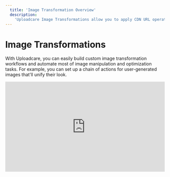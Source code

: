 ```yaml
---
  title: 'Image Transformation Overview'
  description:
    'Uploadcare Image Transformations allow you to apply CDN URL operations on the fly to alter images the way you need.'
---
```



# Image Transformations

With Uploadcare, you can easily build custom image transformation workflows and
automate most of image manipulation and optimization tasks. For example, you can
set up a chain of actions for user-generated images that'll unify their look.

<div style="position: relative; padding-bottom: 56.25%;">
<iframe width="100%" height="100%" src="https://www.youtube.com/embed/h43Ct6cCvuQ" frameBorder="0" allow="accelerometer; autoplay; clipboard-write; encrypted-media; gyroscope; picture-in-picture" allowFullScreen style="position: absolute;" /></div>
<div style="position: relative; padding-bottom: 2vw;"/>

Сhange format, crop and resize images to fit any design and any screen on the
fly. Adjust image colors, apply artistic filters, and enhance. You can use and
stack transformations right in the image URL:

<table className="cdn-operation-sample">
  <tr>
    <td>
      <a href="https://ucarecdn.com/5e39e315-c06c-4d81-9b4a-35fca661621c/-/preview/image.jpg" target="_blank">
        <img src="https://ucarecdn.com/5e39e315-c06c-4d81-9b4a-35fca661621c/-/scale_crop/220x220/center/image.jpg"
          srcSet="https://ucarecdn.com/5e39e315-c06c-4d81-9b4a-35fca661621c/-/scale_crop/440x440/center/-/quality/lightest/image.jpg 2x"
          alt="Original image" />
      </a><br/>
      Original image
    </td>
    <td>
      <a href="https://ucarecdn.com/5e39e315-c06c-4d81-9b4a-35fca661621c/-/preview/-/sharp/15/image.jpg" target="_blank">
        <img src="https://ucarecdn.com/5e39e315-c06c-4d81-9b4a-35fca661621c/-/scale_crop/220x220/center/-/sharp/15/image.jpg"
          srcSet="https://ucarecdn.com/5e39e315-c06c-4d81-9b4a-35fca661621c/-/scale_crop/440x440/center/-/quality/lightest/-/sharp/15/image.jpg 2x"
          alt="Sharpened image" />
      </a><br/>
      Sharpen <code>-/sharp/15/</code>
    </td>
    <td>
      <a href="https://ucarecdn.com/5e39e315-c06c-4d81-9b4a-35fca661621c/-/preview/-/enhance/100/image.jpg" target="_blank">
        <img src="https://ucarecdn.com/5e39e315-c06c-4d81-9b4a-35fca661621c/-/scale_crop/220x220/center/-/enhance/100/image.jpg"
          srcSet="https://ucarecdn.com/5e39e315-c06c-4d81-9b4a-35fca661621c/-/scale_crop/440x440/center/-/quality/lightest/-/enhance/100/image.jpg 2x"
          alt="Enhanced image" />
      </a><br/>
      Enhance <code>-/enhance/100/</code>
    </td>
  </tr>
</table>

Every URL transformation generates a modified image version on the fly, while
the original file stays intact. The transformed image version will be cached on
[CDN nodes][delivery-cdn] to optimize delivery.

<CdnExample
  examples={[
    "https://ucarecdn.com/85b5644f-e692-4855-9db0-8c5a83096e25/-/resize/200x/",
    "https://ucarecdn.com/:uuid/-/resize/200x/"
  ]}
/>

You can stack multiple transformations (e.g.,
[overlay the source image][transformations-image-overlay-self]).
Uploadcare supports virtually any image input format. The processed output
formats are distilled down to: `PNG`, `JPEG` or `WebP`.

Also, you can use [Proxy][delivery-proxy] to apply image transformations without
explicitly uploading them:

 ```
 https://yoursite.ucr.io/-/preview/-/resize/500x/https://yoursite.com/assets/image.jpg
 ```
 
## Full list of image transformations
{id="image-transformations-list"}

* [Resize and Crop][transformations-image-resize-crop]
  * [Preview][transformations-image-preview]
  * [Resize][transformations-image-resize]
    * [Change resize behavior][transformations-image-resize-behavior]
  * [Smart resize][transformations-smart-resize]
  * [Crop][transformations-image-crop]
  * [Scale crop][transformations-image-scale-crop]
  * [Smart crop][transformations-image-smart-crop]
  * [Set fill color][transformations-image-setfill]
* [Compression][transformations-image-compression]
  * [Format][transformations-image-format]
  * [Quality][transformations-image-quality]
  * [Smart compression][transformations-image-smart-compression]
  * [Progressive JPEG][transformations-image-progressive]
  * [GIF to Video][transformations-image-gif-to-video]
* [Colors][transformations-image-colors]
  * [Color adjustment][transformations-image-colors-operations]
  * [Enhance][transformations-image-enhance]
  * [Grayscale][transformations-image-grayscale]
  * [Inverting][transformations-image-invert]
  * [Filter][transformations-image-filter]
  * [Color Profile Management][transformations-image-color-profile-management]
    * [Color Models and ICC Profiles][transformations-image-color-model-profile]
    * [Conversion to sRGB][transformations-image-color-srgb]
    * [ICC Profile Size Threshold][transformations-image-color-max-icc-size]
* [Blur & Sharpen][transformations-image-blur-sharpen]
  * [Blur][transformations-image-blur]
  * [Blur Region][transformations-blur-region]
  * [Blur Faces][transformations-blur-region-faces]
  * [Unsharp Masking][transformations-image-blur-mask]
  * [Sharpen][transformations-image-sharpen]
* [Overlay][transformations-image-overlays]
* [Rotate and flip][transformations-image-rotation]
  * [Automatic Rotation, EXIF-based][transformations-image-rotation-auto]
  * [Manual Right-Angle Rotation][transformations-image-rotation-manual]
  * [Flip][transformations-image-flip]
  * [Mirror][transformations-image-mirror]

## Limitations
{id="limits"}

This section describes the limits to consider when implementing Uploadcare
Image Transformations.

### Core Operations
{id="core-operations"}

When applying image transformations, add at least one of the following
operations via their respective URL directives:

* [`resize`][transformations-image-resize]
* [`scale_crop`][transformations-image-scale-crop]
* [`preview`][transformations-image-preview]

### Output Image Dimensions
{id="dimensions"}

The dimensions you specify for the last operation should not exceed 3000x3000
pixels. You can go up to 5000x5000 pixels by explicitly setting
your [image format][transformations-image-format] to JPEG, `cdn›/format/jpeg/`.

You can extend the output max resolution up to 8192x8192, and up to 16384x16384
for JPEGs in trade-off for increased latency. [Contact support][mail-help] to learn more
about this option.

### SVG files

Any image transformation CDN URL is valid with an SVG file. But it doesn't
affect it in any way and it always returns untouched SVG body. We’ll be adding
basic resize and crop operations support for SVG images later.

*SVGs uploaded before May 26, 2021 still have `is_image: false` and adding
processing operations to them will result in error. Contact
[support][mail-help] to batch process previously uploaded files.*

### Image Resolution
{id="size-limit"}

We don’t provide on-the-fly image transformations for images greater than
75 Mpx in resolution: those are tagged as **non-image** files and can only be delivered
via CDN as-is. Adding processing operations to non-image files will result
in an error.

### Simple Rotation
{id="simple-rotation"}

When the only image transformation you want is rotating, consider using the
[`preview`][transformations-image-preview] control without any arguments. When
you use any of the transformations, we automatically rotate images according to
their EXIF orientation.

### Animated Images
{id="animated"}

Animated images are treated as static by the transformations engine, consider
checking out our [GIF to Video][transformations-image-gif-to-video] workflow
optimized for animated images delivery.
